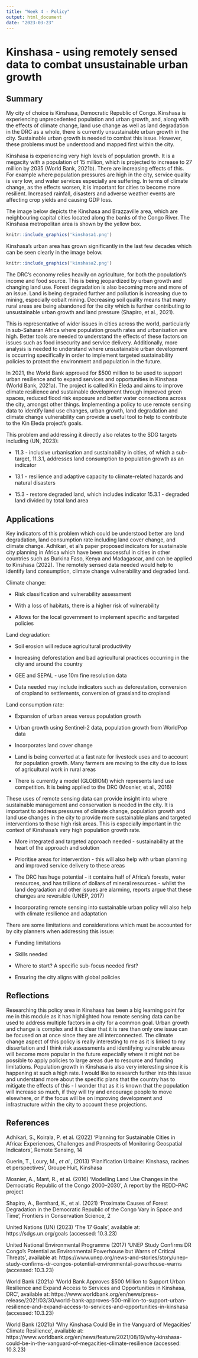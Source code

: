 ```yaml
---
title: "Week 4 - Policy"
output: html_document
date: "2023-03-23"
---
```


# Kinshasa - using remotely sensed data to combat unsustainable urban growth

## Summary

My city of choice is Kinshasa, Democratic Republic of Congo. Kinshasa is experiencing unprecedented population and urban growth, and, along with the effects of climate change, land use change as well as land degradation in the DRC as a whole, there is currently unsustainable urban growth in the city. Sustainable urban growth is needed to combat this issue. However, these problems must be understood and mapped first within the city.

Kinshasa is experiencing very high levels of population growth. It is a megacity with a population of 15 million, which is projected to increase to 27 million by 2035 (World Bank, 2021b). There are increasing effects of this. For example where population pressures are high in the city, service quality is very low, and water services especially are suffering. In terms of climate change, as the effects worsen, it is important for cities to become more resilient. Increased rainfall, disasters and adverse weather events are affecting crop yields and causing GDP loss.

The image below depicts the Kinshasa and Brazzaville area, which are neighbouring capital cities located along the banks of the Congo River. The Kinshasa metropolitan area is shown by the yellow box.

```r
knitr::include_graphics('kinshasa1.png')

```

Kinshasa's urban area has grown significantly in the last few decades which can be seen clearly in the image below.

```r
knitr::include_graphics('kinshasa2.png')

```

The DRC's economy relies heavily on agriculture, for both the population's income and food source. This is being jeopardized by urban growth and changing land use. Forest degradation is also becoming more and more of an issue. Land is being degraded further and pollution is increasing due to mining, especially cobalt mining. Decreasing soil quality means that many rural areas are being abandoned for the city which is further contributing to unsustainable urban growth and land pressure (Shapiro, et al., 2021).

This is representative of wider issues in cities across the world, particularly in sub-Saharan Africa where population growth rates and urbanisation are high. Better tools are needed to understand the effects of these factors on issues such as food insecurity and service delivery. Additionally, more analysis is needed to understand where unsustainable urban development is occurring specifically in order to implement targeted sustainability policies to protect the environment and population in the future.

In 2021, the World Bank approved for \$500 million to be used to support urban resilience and to expand services and opportunities in Kinshasa (World Bank, 2021a). The project is called Kin Eleda and aims to improve climate resilience and sustainable development through improved green spaces, reduced flood risk exposure and better water connections across the city, amongst other things. Implementing a policy to use remote sensing data to identify land use changes, urban growth, land degradation and climate change vulnerability can provide a useful tool to help to contribute to the Kin Eleda project's goals.

This problem and addressing it directly also relates to the SDG targets including (UN, 2023):

-   11.3 - inclusive urbanisation and sustainability in cities, of which a sub-target, 11.3.1, addresses land consumption to population growth as an indicator

-   13.1 - resilience and adaptive capacity to climate-related hazards and natural disasters

-   15.3 - restore degraded land, which includes indicator 15.3.1 - degraded land divided by total land area

## Applications

Key indicators of this problem which could be understood better are land degradation, land consumption rate including land cover change, and climate change. Adhikari, et al's paper proposed indicators for sustainable city planning in Africa which have been successful in cities in other countries such as Burkina Faso, Kenya and Madagascar, and can be applied to Kinshasa (2022). The remotely sensed data needed would help to identify land consumption, climate change vulnerability and degraded land.

Climate change:

-   Risk classification and vulnerability assessment

-   With a loss of habitats, there is a higher risk of vulnerability

-   Allows for the local government to implement specific and targeted policies

Land degradation:

-   Soil erosion will reduce agricultural productivity

-   Increasing deforestation and bad agricultural practices occurring in the city and around the country

-   GEE and SEPAL - use 10m fine resolution data

-   Data needed may include indicators such as deforestation, conversion of cropland to settlements, conversion of grassland to cropland

Land consumption rate:

-   Expansion of urban areas versus population growth

-   Urban growth using Sentinel-2 data, population growth from WorldPop data

-   Incorporates land cover change

-   Land is being converted at a fast rate for livestock uses and to account for population growth. Many farmers are moving to the city due to loss of agricultural work in rural areas

-   There is currently a model (GLOBIOM) which represents land use competition. It is being applied to the DRC (Mosnier, et al., 2016)

These uses of remote sensing data can provide insight into where sustainable management and conservation is needed in the city. It is important to address pressures of climate change, population growth and land use changes in the city to provide more sustainable plans and targeted interventions to those high risk areas. This is especially important in the context of Kinshasa's very high population growth rate.

-   More integrated and targeted approach needed - sustainability at the heart of the approach and solution

-   Prioritise areas for intervention - this will also help with urban planning and improved service delivery to these areas

-   The DRC has huge potential - it contains half of Africa's forests, water resources, and has trillions of dollars of mineral resources - whilst the land degradation and other issues are alarming, reports argue that these changes are reversible (UNEP, 2017)

-   Incorporating remote sensing into sustainable urban policy will also help with climate resilience and adaptation

There are some limitations and considerations which must be accounted for by city planners when addressing this issue:

-   Funding limitations

-   Skills needed

-   Where to start? A specific sub-focus needed first?

-   Ensuring the city aligns with global policies

## Reflections

Researching this policy area in Kinshasa has been a big learning point for me in this module as it has highlighted how remote sensing data can be used to address multiple factors in a city for a common goal. Urban growth and change is complex and it is clear that it is rare than only one issue can be focused on at once since they are all interconnected. The climate change aspect of this policy is really interesting to me as it is linked to my dissertation and I think risk assessments and identifying vulnerable areas will become more popular in the future especially where it might not be possible to apply policies to large areas due to resource and funding limitations. Population growth in Kinshasa is also very interesting since it is happening at such a high rate. I would like to research further into this issue and understand more about the specific plans that the country has to mitigate the effects of this - I wonder that as it is known that the population will increase so much, if they will try and encourage people to move elsewhere, or if the focus will be on improving development and infrastructure within the city to account these projections.

## References

Adhikari, S., Koirala, P. et al. (2022) 'Planning for Sustainable Cities in Africa: Experiences, Challenges and Prospects of Monitoring Geospatial Indicators', Remote Sensing, 14

Guerin, T., Loury, M., *et al.,* (2013) 'Planification Urbaine: Kinshasa, racines et perspectives', Groupe Huit, Kinshasa

Mosnier, A., Mant, R., et al. (2016) 'Modelling Land Use Changes in the Democratic Republic of the Congo 2000--2030', A report by the REDD-PAC project

Shapiro, A., Bernhard, K., et al. (2021) 'Proximate Causes of Forest Degradation in the Democratic Republic of the Congo Vary in Space and Time', Frontiers in Conservation Science, 2

United Nations (UN) (2023) 'The 17 Goals', available at: https://sdgs.un.org/goals (accessed: 10.3.23)

United National Environmental Programme (2017) 'UNEP Study Confirms DR Congo's Potential as Environmental Powerhouse but Warns of Critical Threats', available at: https://www.unep.org/news-and-stories/story/unep-study-confirms-dr-congos-potential-environmental-powerhouse-warns (accessed: 10.3.23)

World Bank (2021a) 'World Bank Approves \$500 Million to Support Urban Resilience and Expand Access to Services and Opportunities in Kinshasa, DRC', available at: https://www.worldbank.org/en/news/press-release/2021/03/30/world-bank-approves-500-million-to-support-urban-resilience-and-expand-access-to-services-and-opportunities-in-kinshasa (accessed: 10.3.23)

World Bank (2021b) 'Why Kinshasa Could Be in the Vanguard of Megacities' Climate Resilience', available at: https://www.worldbank.org/en/news/feature/2021/08/19/why-kinshasa-could-be-in-the-vanguard-of-megacities-climate-resilience (accessed: 10.3.23)
